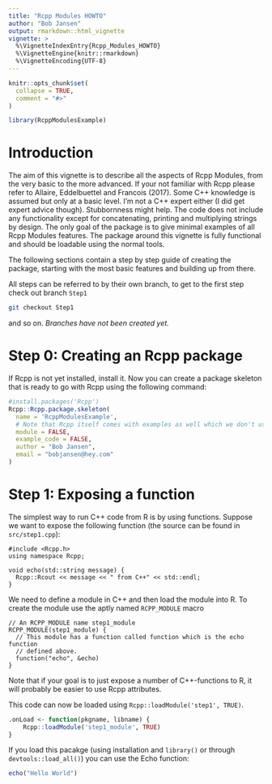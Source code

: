 ```yaml
---
title: "Rcpp Modules HOWTO"
author: "Bob Jansen"
output: rmarkdown::html_vignette
vignette: >
  %\VignetteIndexEntry{Rcpp_Modules_HOWTO}
  %\VignetteEngine{knitr::rmarkdown}
  %\VignetteEncoding{UTF-8}
---
```


```r
knitr::opts_chunk$set(
  collapse = TRUE,
  comment = "#>"
)
```

```r
library(RcppModulesExample)
```

# Introduction

The aim of this vignette is to describe all the aspects of Rcpp Modules, from
the very basic to the more advanced. If your not familiar with Rcpp please refer
to Allaire, Eddelbuettel and Francois (2017). Some C++ knowledge is assumed
but only at a basic level. I'm not a C++ expert either (I did get expert advice
though). Stubbornness might help. The code does not include any functionality
except for concatenating, printing and multiplying strings by design. The only
goal of the package is to give minimal examples of all Rcpp Modules features.
The package around this vignette is fully functional and should be loadable
using the normal tools.

The following sections contain a step by step guide of creating the package,
starting with the most basic features and building up from there.

All steps can be referred to by their own branch, to get to the first step
check out branch `Step1`
```bash
git checkout Step1
```
and so on. _Branches have not been created yet._

# Step 0: Creating an Rcpp package

If Rcpp is not yet installed, install it. Now you can create a package skeleton
that is ready to go with Rcpp using the following command:

```r
#install.packages('Rcpp')
Rcpp::Rcpp.package.skeleton(
  name = 'RcppModulesExample',
  # Note that Rcpp itself comes with examples as well which we don't use.
  module = FALSE,
  example_code = FALSE,
  author = "Bob Jansen",
  email = "bobjansen@hey.com"
)
```

# Step 1: Exposing a function

The simplest way to run C++ code from R is by using functions. Suppose we want
to expose the following function (the source can be found in `src/step1.cpp`):

```Rcpp
#include <Rcpp.h>
using namespace Rcpp;

void echo(std::string message) {
  Rcpp::Rcout << message << " from C++" << std::endl;
}
```
We need to define a module in C++ and then load the module into R. To create
the module use the aptly named `RCPP_MODULE` macro
```Rcpp
// An RCPP_MODULE name step1_module
RCPP_MODULE(step1_module) {
  // This module has a function called function which is the echo function
  // defined above.
  function("echo", &echo)
}
```

Note that if your goal is to just expose a number of C++-functions to R, it
will probably be easier to use Rcpp attributes.

This code can now be loaded using `Rcpp::loadModule('step1', TRUE)`.
```r
.onLoad <- function(pkgname, libname) {
    Rcpp::loadModule('step1_module', TRUE)
}
```
If you load this pacakge (using installation and `library()` or through
`devtools::load_all()`) you can use the Echo function:
```r
echo("Hello World")
```

